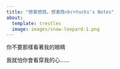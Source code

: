 ```yaml
---
title: "想東想西，想東西<br>Yuchi's Notes" 
about: 
  template: trestles 
  image: images/snow-leopard-1.png 
---
```


你不要那樣看著我的眼睛

我就怕你會看穿我的心……
